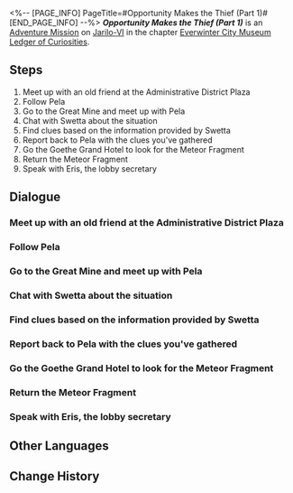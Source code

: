 <%-- [PAGE_INFO]
PageTitle=#Opportunity Makes the Thief (Part 1)#
[END_PAGE_INFO] --%>
{{Stub|Dialogue.}}
{{Mission Infobox
|id            = 2011901
|title         = 
|image         = <!--Mission Opportunity Makes the Thief (Part 1).png-->
|type          = Adventure
|event_name    = 
|chapter       = Everwinter City Museum Ledger of Curiosities
|requirements  = [[Trailblaze Mission]] ''[[Silent Galaxy]]'' completed
|summary       = As Belobog's renovated History and Culture Museum is about to open, numerous valuable exhibits have gone missing.<br />You have accepted Pela's request and started reclaiming those lost exhibits.
|characters    = Eris; Little Girl; Pela; Recruitment Poster; Robot Guard; Silvermane Guard Investigator; Small Boy; Swetta; Trailblazer
|startLocation = [[Jarilo-VI]] - [[Administrative District]]
|world         = Jarilo-VI
|area          = Administrative District
|prev          = 
|next          = To Eris
|rewards       = Trailblaze EXP*200; Stellar Jade*40; Traveler's Guide*3; Refined Aether*3; Credit*30,000
}}
'''''Opportunity Makes the Thief (Part 1)''''' is an [[Adventure Mission]] on [[Jarilo-VI]] in the chapter [[Everwinter City Museum Ledger of Curiosities]].

==Steps==
# Meet up with an old friend at the Administrative District Plaza
# Follow Pela
# Go to the Great Mine and meet up with Pela
# Chat with Swetta about the situation
# Find clues based on the information provided by Swetta
# Report back to Pela with the clues you've gathered
# Go the Goethe Grand Hotel to look for the Meteor Fragment
# Return the Meteor Fragment
# Speak with Eris, the lobby secretary

<!--
==Gameplay Notes==

--><!--
==Trial Character==

-->
==Dialogue==
{{Stub Dialogue}}
===Meet up with an old friend at the Administrative District Plaza===
{{Mission Description|type=adventure|location=Administrative District|With curiosity and excitement, you step into Belobog's domain once again.<br />Perhaps some wondrous adventure would happen this time as well? Who knows...}}
{{Dialogue Start}}
:{{tx}}
{{Dialogue End}}

===Follow Pela===
{{Mission Description|type=adventure|location=<!--to be added-->|update|Pela mentioned that the Belobog History and Culture Museum, currently being renovated, is facing some problems.<br />Visit the museum with her to understand the issues at hand.}}
{{Dialogue Start}}
:{{tx}}
{{Dialogue End}}

===Go to the Great Mine and meet up with Pela===
{{Mission Description|type=adventure|location=Great Mine|update|It turns out there has been a series of thefts in the Belobog History and Culture Museum.<br />To find the lost exhibits, Pela and you decide to head to the Great Mine to investigate the matter.}}
{{Dialogue Start}}
:{{tx}}
{{Dialogue End}}

===Chat with Swetta about the situation===
{{Mission Description|type=adventure|location=Great Mine|update|There has been a series of thefts in the Belobog History and Culture Museum.<br />To find the lost exhibits, Pela and you decide to head to the Great Mine to investigate the matter.<br />Miss Swetta from Wildfire seems to know something. Chat with her about the situation.}}
{{Dialogue Start}}
:{{tx}}
{{Dialogue End}}

===Find clues based on the information provided by Swetta===
{{Mission Description|type=adventure|location=<!--to be added-->|update|There has been a series of thefts in the Belobog History and Culture Museum.<br />To find the lost exhibits, Pela and you decide to head to the Great Mine to investigate the matter.<br />Miss Swetta from Wildfire told you what she knew. Now, go find some appropriate clues around here.}}
{{Dialogue Start}}
:{{tx}}
{{Dialogue End}}

===Report back to Pela with the clues you've gathered===
{{Mission Description|type=adventure|location=Great Mine|update|There has been a series of thefts in the Belobog History and Culture Museum.<br />To find the lost exhibits, Pela and you decide to head to the Great Mine to investigate the matter.<br />All of Miss Swetta's information was true. You found some circumstantial evidence indicating the thefts had happened here. Report this back to Pela.}}
{{Dialogue Start}}
:{{tx}}
{{Dialogue End}}

===Go the Goethe Grand Hotel to look for the Meteor Fragment===
{{Mission Description|type=adventure|location=Boulder Town|update|There has been a series of thefts in the Belobog History and Culture Museum.<br />To find the lost exhibits, Pela and you decide to head to the Great Mine to investigate the matter.<br />The Silvermane Guards from the Underworld sent news that they discovered the stolen Meteor Fragment in the Goethe Grand Hotel. Go check it out.}}
{{Dialogue Start}}
:{{tx}}
{{Dialogue End}}

===Return the Meteor Fragment===
{{Mission Description|type=adventure|location=Administrative District|update|There has been a series of thefts in the Belobog History and Culture Museum.<br />To find the lost exhibits, Pela and you decide to head to the Great Mine to investigate the matter.<br />Pela confirmed that the Meteor Fragment you found in the Goethe Grand Hotel is the genuine article that was stolen. It's time to return it to where it came from.}}
{{Dialogue Start}}
:{{tx}}
{{Dialogue End}}

===Speak with Eris, the lobby secretary===
{{Mission Description|type=adventure|location=Administrative District|update|You helped the Belobog History and Culture Museum recover a valuable stolen artifact.<br />You learn from Pela that, as the museum is about to open to the public, they need a part-time operation manager.<br />This after-hours activity piques your curiosity. Go and say hello to Eris, the museum's lobby secretary.}}
{{Dialogue Start}}
:{{tx}}
{{Dialogue End}}

==Other Languages==
{{Other Languages
|en   = Opportunity Makes the Thief (Part 1)
|zhs  = 漫藏诲盗•其一
|zht  = 漫藏誨盜•其一
|ja   = 慢蔵誨盗・その1
|ko   = 견물생심•1
|es   = La oportunidad hace al ladrón I
|fr   = L'occasion fait le larron (partie&nbsp;1)
|ru   = Плохо не клади, вора в грех не вводи I
|th   = ของมีค่าล่อตาโจร 1
|vi   = Cơ Hội Tạo Nên Kẻ Trộm 1
|de   = Gelegenheit macht Diebe (Teil 1)
|id   = Kesempatan dalam Kesempitan (Bagian 1)
|pt   = A Ocasião Faz o Ladrão (Parte 1)
}}

==Change History==
{{Change History|1.1}}
